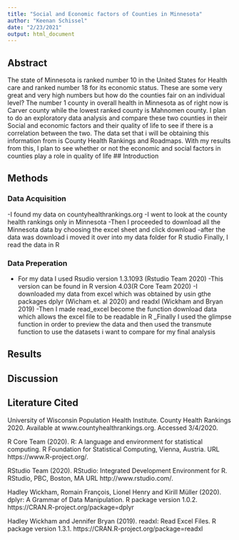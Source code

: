 ```yaml
---
title: "Social and Economic factors of Counties in Minnesota"
author: "Keenan Schissel"
date: "2/23/2021"
output: html_document
---
```


## Abstract
The state of Minnesota is ranked number 10 in the United States for Health care and ranked number 18 for its economic status. These are some very great and very high numbers but how do the counties fair on an individual level? The number 1 county in overall health in Minnesota as of right now is Carver county while the lowest ranked county is Mahnomen county. I plan to do an exploratory data analysis and compare these two counties in their Social and economic factors and their quality of life to see if there is a correlation between the two. The data set that i will be obtaining this information from is County Health Rankings and Roadmaps. With my results from this, I plan to see whether or not the economic and social factors in counties play a role in quality of life
## Introduction

## Methods

### Data Acquisition
-I found my data on countyhealthrankings.org
-I went to look at the county health rankings only in Minnesota
-Then I proceeded to download all the Minnesota data by choosing the excel sheet and click download
-after the data was download i moved it over into my data folder for R studio
Finally, I read the data in R

### Data Preperation
- For my data I used Rsudio version 1.3.1093 (Rstudio Team 2020)
-This version can be found in R version 4.03(R Core Team 2020)
-I downloaded my data from excel which was obtained by usin gthe packages dplyr (Wicham et. al 2020) and readxl (Wickham and Bryan 2019)
-Then I made read_excel become the function download data which allows the excel file to be readable in R
_Finally I used the glimpse function in order to preview the data and then used the transmute function to use the datasets i want to compare for my final analysis

## Results

## Discussion

## Literature Cited

University of Wisconsin Population Health Institute. County Health Rankings 2020.     Available at www.countyhealthrankings.org. Accessed 3/4/2020.

 R Core Team (2020). R: A language and environment for
  statistical computing. R Foundation for Statistical Computing,
  Vienna, Austria. URL https://www.R-project.org/.
  
  RStudio Team (2020). RStudio: Integrated Development
  Environment for R. RStudio, PBC, Boston, MA URL
  http://www.rstudio.com/.

Hadley Wickham, Romain François, Lionel Henry and Kirill
  Müller (2020). dplyr: A Grammar of Data Manipulation. R
  package version 1.0.2.
  https://CRAN.R-project.org/package=dplyr

Hadley Wickham and Jennifer Bryan (2019). readxl: Read
  Excel Files. R package version 1.3.1.
  https://CRAN.R-project.org/package=readxl
